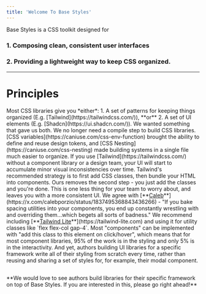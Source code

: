 ```yaml
---
title: 'Welcome To Base Styles'
---
```


Base Styles is a CSS toolkit designed for

### 1. Composing clean, consistent user interfaces

### 2. Providing a lightweight way to keep CSS organized.



***

# Principles

<Card title="UI Elements *Plus* Code Organization" icon="line-columns" horizontal={true}>
  Most CSS libraries give you *either*: 1. A set of patterns for keeping things organized (E.g. [Tailwind](https://tailwindcss.com/)), **or** 2. A set of UI elements (E.g. [Shadcn](https://ui.shadcn.com/)). We wanted something that gave us both.
</Card>

<Card title="No Build Steps" icon="bolt-slash" horizontal={true}>
  We no longer need a compile step to build CSS libraries. [CSS variables](https://caniuse.com/css-env-function) brought the ability to define and reuse design tokens, and [CSS Nesting](https://caniuse.com/css-nesting) made building systems in a single file much easier to organize.&#x20;
</Card>

<Card title="Effortless Consistency" icon="wand-magic-sparkles" horizontal={true}>
  If you use [Tailwind](https://tailwindcss.com/) without a component library or a design team, your UI will start to accumulate minor visual inconsistencies over time. Tailwind's recommended strategy is to first add CSS classes, then bundle your HTML into components. Ours removes the second step - you just add the classes and you're done. This is one less thing for your team to worry about, and leaves you with a more consistent UI.
</Card>

<Card title="We Style, You Space" icon="distribute-spacing-horizontal" horizontal={true}>
  We agree with [**<u>Caleb</u>**](https://x.com/calebporzio/status/1837495368843436266) - "If you bake spacing utilities into your components, you end up constantly wrestling with and overriding them...which begets all sorts of badness." We recommend including [**<u>Tailwind Lite</u>**](https://tailwind-lite.com) and using it for utility classes like `flex flex-col gap-4`.
</Card>

<Card title="Interoperability" icon="arrow-right-arrow-left" horizontal={true}>
  Most "components" can be implemented with "add this class to this element on click/hover", which means that for most component libraries, 95% of the work is in the styling and only 5% is in the interactivity. And yet, authors building UI libraries for a specific framework write all of their styling from scratch every time, rather than reusing and sharing a set of styles for, for example, their modal component.
</Card>



##

<Info>
  **We would love to see authors build libraries for their specific framework on top of Base Styles. If you are interested in this, please go right ahead!**
</Info>

##